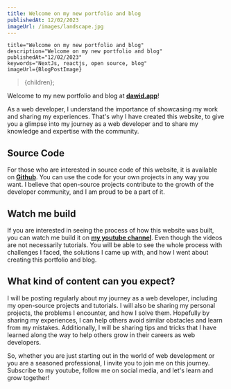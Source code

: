 ```yaml
---
title: Welcome on my new portfolio and blog
publishedAt: 12/02/2023
imageUrl: /images/landscape.jpg
---
```



    title="Welcome on my new portfolio and blog"
    description="Welcome on my new portfolio and blog"
    publishedAt="12/02/2023"
    keywords="NextJs, reactjs, open source, blog"
    imageUrl={BlogPostImage}
>{children}</BlogPostLayout>;

Welcome to my new portfolio and blog at [**dawid.app**](https://dawid.app)!

As a web developer, I understand the importance of showcasing my work and sharing my experiences.
That's why I have created this website, to give you a glimpse into my journey as a web developer and to share my knowledge and expertise with the community.

## Source Code

For those who are interested in source code of this website, it is available on [**Github**](https://github.com/DawidAbram/dawidapp).
You can use the code for your own projects in any way you want.
I believe that open-source projects contribute to the growth of the developer community, and I am proud to be a part of it.

## Watch me build

If you are interested in seeing the process of how this website was built, you can watch me build it on [**my youtube channel**](https://www.youtube.com/@webdevbydawid).
Even though the videos are not necessarily tutorials. You will be able to see the whole process with challenges I faced, the solutions I came up with,
and how I went about creating this portfolio and blog.

## What kind of content can you expect?

I will be posting regularly about my journey as a web developer, including my open-source projects and tutorials.
I will also be sharing my personal projects, the problems I encounter, and how I solve them.
Hopefully by sharing my experiences, I can help others avoid similar obstacles and learn from my mistakes.
Additionally, I will be sharing tips and tricks that I have learned along the way to help others grow in their careers as web developers.

So, whether you are just starting out in the world of web development or you are a seasoned professional, I invite you to join me on this journey.
Subscribe to my youtube, follow me on social media, and let's learn and grow together!
